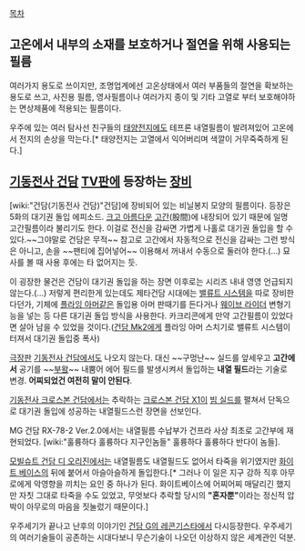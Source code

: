 [[목차]]

== 고온에서 내부의 소재를 보호하거나 절연을 위해 사용되는 필름 ==
여러가지 용도로 쓰이지만, 조명업계에선 고온상태에서 여러 부품들의 절연을 확보하는 용도로 쓰고, 사진용 필름, 영사필름이나 여러가지 종이 및 기타 고열로 부터 보호해야하는 면상제품에 적용되는 필름이다. 

우주에 있는 여러 탐사선 친구들의 [[태양전지]]에도 테프론 내열필름이 발려져있어 고온에서 전지의 손상을 막는다.[* 태양전지는 고열에서 익어버리며 색깔이 거무죽죽하게 된다.]

== [[기동전사 건담]] [[TV판]]에 등장하는 [[장비]] ==
[wiki:"건담(기동전사 건담)"건담]에 장비되어 있는 비닐봉지 모양의 필름이다. 등장은 5화의 대기권 돌입 에피소드. [[크고 아름다운]] [[고간]](股間)에 내장되어 있기 때문에 일명 고간필름이라 불리기도 한다. 이걸로 전신을 감싸면 가볍게 나홀로 대기권 돌입을 할 수 있다.~~그야말로 건담은 무적~~ 참고로 고간에서 자동적으로 전신을 감싸는 그런 방식은 아니고, 손을 ~~팬티에 집어넣어~~ 이용해서 꺼내서 수동으로 둘러야 한다.(…) 묘사를 볼 때 사용 후에는 타 없어지는 듯.

이 굉장한 물건은 건담이 대기권 돌입을 하는 장면 이후로는 시리즈 내내 영영 언급되지 않는다.(…) 저렇게 편리한게 있는데도 제타건담 시대에는 [[밸류트 시스템]]을 따로 장비한다던가, 기체에 [[플라잉 아머]]같은 돌입용 아머 판때기를 든다거나 [[웨이브 라이더]] 변형기능을 넣는 등 다른 대기권 돌입 방식을 사용한다. 카크리콘에게 만약 고간필름이 있었다면 살아 남을 수 있었을 것이다.([[건담 Mk2]]에게 플라잉 아머 스치기로 밸류트 시스템이 터져서 대기권 돌입중 폭사)

[[극장판]] [[기동전사 건담]]에서도 나오지 않는다. 대신 ~~구멍난~~ 실드를 앞세우고 '''고간에서''' 공기를 ~~[[부왘]]~~ 내뿜어 에어 필드를 발생시켜서 돌입하는 '''내열 필드'''라는 기술로 변경. '''어찌되었건 여전히 말이 안된다'''.

[[기동전사 크로스본 건담]]에서는 추락하는 [[크로스본 건담 X1]]이 [[빔 실드]]를 펼쳐서 단독으로 대기권 돌입에 성공하는 내열필드스런 장면을 선보인다. 

MG 건담 RX-78-2 Ver.2.0에서는 내열필름 수납부가 건프라 사상 최초로 고간부에 재현되었다. [wiki:"훌륭하다 훌륭하다 지구인놈들" 훌륭하다 훌륭하다 반다이 놈들].

[[모빌슈트 건담 디 오리진]]에서는 내열필름도 내열필드도 없어서 타죽을 위기였지만 [[화이트 베이스]]의 뒤에 붙어서 아슬아슬하게 돌입한다.[* 그러나 이 일은 지구 강하 직후 아무로에게 악영향을 끼치는 요인 중 하나가 된다. 화이트베이스에 어찌어찌 매달리긴 했지만 자칫 그대로 타죽을 수도 있었고, 무엇보다 추락할 당시의 '''"혼자뿐"'''이라는 정신적 압박이 아무로의 마음을 짓눌렀기 때문이다.]

우주세기가 끝나고 난후의 이야기인 [[건담 G의 레콘기스타]]에서 다시등장한다. 우주세기의 여러기술들이 공존하는 시대다보니 무슨기술이 나오던 이상하지 않은 세계관인 덕분.
